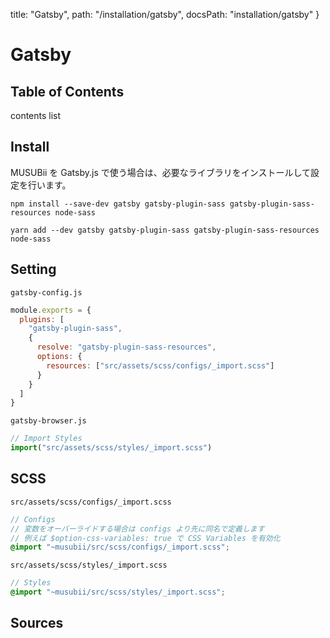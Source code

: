   title: "Gatsby",
  path: "/installation/gatsby",
  docsPath: "installation/gatsby"
}


# Gatsby

## Table of Contents

contents list

## Install

MUSUBii を Gatsby.js で使う場合は、必要なライブラリをインストールして設定を行います。

```
npm install --save-dev gatsby gatsby-plugin-sass gatsby-plugin-sass-resources node-sass
```

```
yarn add --dev gatsby gatsby-plugin-sass gatsby-plugin-sass-resources node-sass
```

## Setting

`gatsby-config.js`

```js
module.exports = {
  plugins: [
    "gatsby-plugin-sass",
    {
      resolve: "gatsby-plugin-sass-resources",
      options: {
        resources: ["src/assets/scss/configs/_import.scss"]
      }
    }
  ]
}
```

`gatsby-browser.js`

```js
// Import Styles
import("src/assets/scss/styles/_import.scss")
```

## SCSS

`src/assets/scss/configs/_import.scss`

```scss
// Configs
// 変数をオーバーライドする場合は configs より先に同名で定義します
// 例えば $option-css-variables: true で CSS Variables を有効化
@import "~musubii/src/scss/configs/_import.scss";
```

`src/assets/scss/styles/_import.scss`

```scss
// Styles
@import "~musubii/src/scss/styles/_import.scss";
```

## Sources

<PreviewSources title={meta.title} docsPath={meta.docsPath} />

